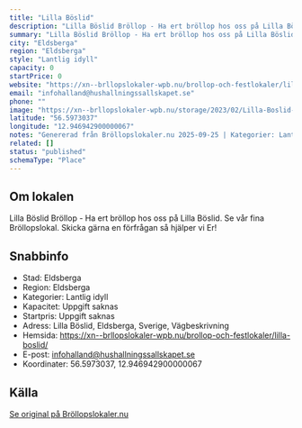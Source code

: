 ```yaml
---
title: "Lilla Böslid"
description: "Lilla Böslid Bröllop - Ha ert bröllop hos oss på Lilla Böslid. Se vår fina Bröllopslokal. Skicka gärna en förfrågan så hjälper vi Er!"
summary: "Lilla Böslid Bröllop - Ha ert bröllop hos oss på Lilla Böslid. Se vår fina Bröllopslokal. Skicka gärna en förfrågan så hjälper vi Er!"
city: "Eldsberga"
region: "Eldsberga"
style: "Lantlig idyll"
capacity: 0
startPrice: 0
website: "https://xn--brllopslokaler-wpb.nu/brollop-och-festlokaler/lilla-boslid/"
email: "infohalland@hushallningssallskapet.se"
phone: ""
image: "https://xn--brllopslokaler-wpb.nu/storage/2023/02/Lilla-Boslid-fest-och-konferens-festlokal-brollop-brollopslokal-_Custom_-_Custom_.webp"
latitude: "56.5973037"
longitude: "12.946942900000067"
notes: "Genererad från Bröllopslokaler.nu 2025-09-25 | Kategorier: Lantlig idyll"
related: []
status: "published"
schemaType: "Place"
---
```


## Om lokalen

Lilla Böslid Bröllop - Ha ert bröllop hos oss på Lilla Böslid. Se vår fina Bröllopslokal. Skicka gärna en förfrågan så hjälper vi Er!

## Snabbinfo

- Stad: Eldsberga
- Region: Eldsberga
- Kategorier: Lantlig idyll
- Kapacitet: Uppgift saknas
- Startpris: Uppgift saknas
- Adress: Lilla Böslid, Eldsberga, Sverige, Vägbeskrivning
- Hemsida: https://xn--brllopslokaler-wpb.nu/brollop-och-festlokaler/lilla-boslid/
- E-post: infohalland@hushallningssallskapet.se
- Koordinater: 56.5973037, 12.946942900000067

## Källa

[Se original på Bröllopslokaler.nu](https://xn--brllopslokaler-wpb.nu/brollop-och-festlokaler/lilla-boslid/)
